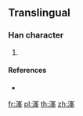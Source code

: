 {{character info/new}}
==Translingual==

===Han character===
{{Han char|rn=85|rad=水|as=09|sn=12|four=|canj=EUHQ|ids=⿰氵⿱山𡕖}}

# {{defn|Han|sort=水09}}

====References====
* {{Han ref|kx=0639.111|hdz=31678.011|uh=6E84|ud=28292}}

[[fr:溄]]
[[pl:溄]]
[[th:溄]]
[[zh:溄]]